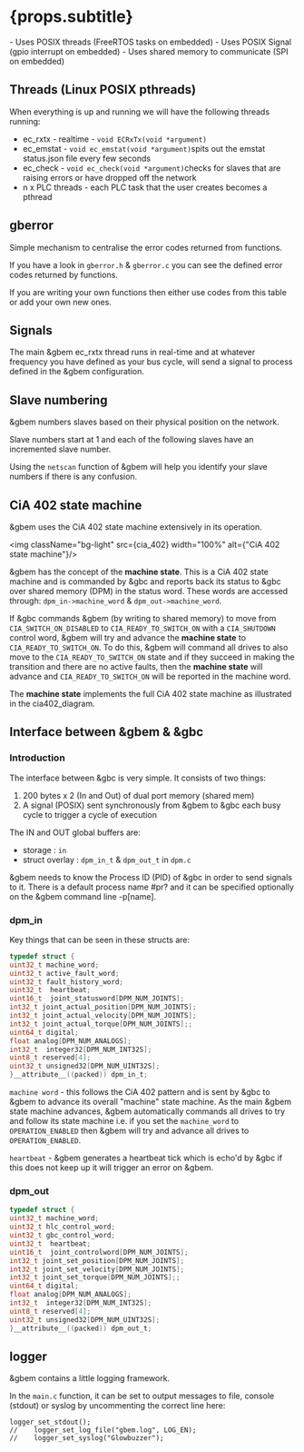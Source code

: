 

# {props.subtitle}
<Tldr>
    - Uses POSIX threads (FreeRTOS tasks on embedded)
    - Uses POSIX Signal (gpio interrupt on embedded)
    - Uses shared memory to communicate (SPI on embedded)
</Tldr>


## Threads (Linux POSIX pthreads)

When everything is up and running we will have the following threads running:

* ec_rxtx - realtime - `void ECRxTx(void *argument)` 
* ec_emstat - `void ec_emstat(void *argument)`spits out the emstat status.json file every few seconds 
* ec_check - `void ec_check(void *argument)`checks for slaves that are raising errors or have dropped off the network
* n x PLC threads - each PLC task that the user creates becomes a pthread 

## gberror

Simple mechanism to centralise the error codes returned from functions.

If you have a look in `gberror.h` & `gberror.c` you can see the defined error codes returned by functions.

If you are writing your own functions then either use codes from this table or add your own new ones.

## Signals

The main &gbem ec_rxtx thread runs in real-time and at whatever frequency you have defined as your bus cycle, will send a signal to process defined in the &gbem configuration.


## Slave numbering

&gbem numbers slaves based on their physical position on the network.

Slave numbers start at 1 and each of the following slaves have an incremented slave number.

Using the `netscan` function of &gbem will help you identify your slave numbers if there is any confusion.

## CiA 402 state machine

&gbem uses the CiA 402 state machine extensively in its operation.


<img className="bg-light" src={cia_402} width="100%" alt={"CiA 402 state machine"}/>

&gbem has the concept of the **machine state**. This is a CiA 402 state machine and is commanded by &gbc and reports back its status to &gbc over shared memory (DPM) in the status word. These words are accessed through:
`dpm_in->machine_word` & `dpm_out->machine_word`.

If &gbc commands &gbem (by writing to shared memory) to move from `CIA_SWITCH_ON_DISABLED` to `CIA_READY_TO_SWITCH_ON`
with a `CIA_SHUTDOWN` control word, &gbem will try and advance the **machine state** to `CIA_READY_TO_SWITCH_ON`. To do this, &gbem will command all drives to also move to the `CIA_READY_TO_SWITCH_ON` state and if they succeed in making the transition and there are no active faults, then the **machine state** will advance and `CIA_READY_TO_SWITCH_ON` will be reported in the machine word.

The **machine state** implements the full CiA 402 state machine as illustrated in the cia402_diagram.

## Interface between &gbem & &gbc

### Introduction

The interface between &gbc is very simple. It consists of two things:

1. 200 bytes x 2 (In and Out) of dual port memory (shared mem)
1. A signal (POSIX) sent synchronously from &gbem to &gbc each busy cycle to trigger a cycle of execution

The IN and OUT global buffers are:
* storage : `in`
* struct overlay : `dpm_in_t` & `dpm_out_t` in `dpm.c`

&gbem needs to know the Process ID (PID) of &gbc in order to send signals to it. There is a default process name #pr? and it can be specified optionally on the &gbem command line -p[name].

### dpm_in

Key things that can be seen in these structs are:

```c
typedef struct {
uint32_t machine_word;
uint32_t active_fault_word;
uint32_t fault_history_word;
uint32_t  heartbeat;
uint16_t  joint_statusword[DPM_NUM_JOINTS];
int32_t joint_actual_position[DPM_NUM_JOINTS];
int32_t joint_actual_velocity[DPM_NUM_JOINTS];
int32_t joint_actual_torque[DPM_NUM_JOINTS];;
uint64_t digital;
float analog[DPM_NUM_ANALOGS];
int32_t  integer32[DPM_NUM_INT32S];
uint8_t reserved[4];
uint32_t unsigned32[DPM_NUM_UINT32S];
}__attribute__((packed)) dpm_in_t;
```

`machine word` - this follows the CiA 402 pattern and is sent by &gbc to &gbem to advance its overall "machine" state machine. As the main &gbem state machine advances, &gbem automatically commands all drives to try and follow its state machine i.e. if you set the `machine_word` to `OPERATION_ENABLED` then &gbem will try and advance all drives to `OPERATION_ENABLED`.

`heartbeat` - &gbem generates a heartbeat tick which is echo'd by &gbc if this does not keep up it will trigger an error on &gbem.

### dpm_out

```c
typedef struct {
uint32_t machine_word;
uint32_t hlc_control_word;
uint32_t gbc_control_word;
uint32_t  heartbeat;
uint16_t  joint_controlword[DPM_NUM_JOINTS];
int32_t joint_set_position[DPM_NUM_JOINTS];
int32_t joint_set_velocity[DPM_NUM_JOINTS];
int32_t joint_set_torque[DPM_NUM_JOINTS];;
uint64_t digital;
float analog[DPM_NUM_ANALOGS];
int32_t  integer32[DPM_NUM_INT32S];
uint8_t reserved[4];
uint32_t unsigned32[DPM_NUM_UINT32S];
}__attribute__((packed)) dpm_out_t;
```





## logger
&gbem contains a little logging framework.

In the `main.c` function, it can be set to output messages to file, console (stdout) or syslog by uncommenting the correct line here:

```
logger_set_stdout();
//    logger_set_log_file("gbem.log", LOG_EN);
//    logger_set_syslog("Glowbuzzer");
```





